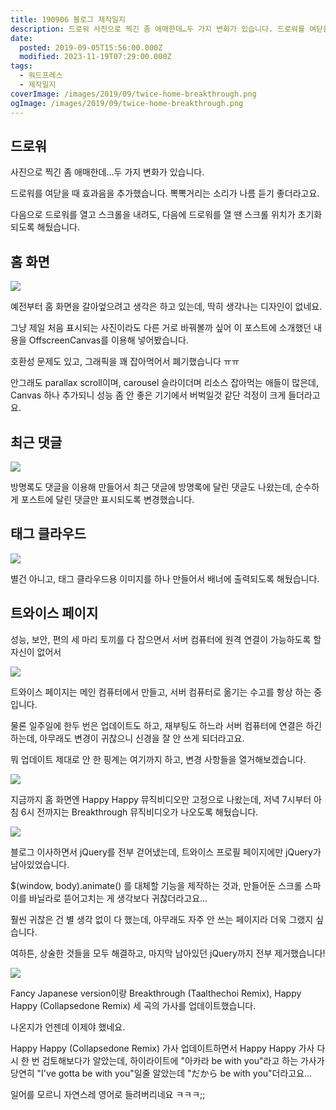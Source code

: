 ```yaml
---
title: 190906 블로그 제작일지
description: 드로워 사진으로 찍긴 좀 애매한데…두 가지 변화가 있습니다. 드로워를 여닫을 때 효과음을 추가했습니다. 뽁뽁거리는 소리가 나름 듣기 좋더라고요. 다음으로 드로워를 열고 스크롤을 내려도, 다음에 드로워를 열 땐 스크롤 위치가 초기화되도록 해뒀습니다. 홈 화면 예전부터 홈 화면을 갈아엎으려고 생각은 하고 있는데, 딱히 생각나는 디자인이 없네요. 그냥 제일 처음 표시되는 사진이라도 다른 거로 바꿔볼까 싶어 이 포스트에
date:
  posted: 2019-09-05T15:56:00.000Z
  modified: 2023-11-19T07:29:00.000Z
tags:
  - 워드프레스
  - 제작일지
coverImage: /images/2019/09/twice-home-breakthrough.png
ogImage: /images/2019/09/twice-home-breakthrough.png
---
```


## 드로워

사진으로 찍긴 좀 애매한데…두 가지 변화가 있습니다.

드로워를 여닫을 때 효과음을 추가했습니다. 뽁뽁거리는 소리가 나름 듣기 좋더라고요.

다음으로 드로워를 열고 스크롤을 내려도, 다음에 드로워를 열 땐 스크롤 위치가 초기화되도록 해뒀습니다.

## 홈 화면

![](/images/2019/09/offscreencanvas.png)

예전부터 홈 화면을 갈아엎으려고 생각은 하고 있는데, 딱히 생각나는 디자인이 없네요.

그냥 제일 처음 표시되는 사진이라도 다른 거로 바꿔볼까 싶어 이 포스트에 소개했던 내용을 OffscreenCanvas를 이용해 넣어봤습니다.

호환성 문제도 있고, 그래픽을 꽤 잡아먹어서 폐기했습니다 ㅠㅠ

안그래도 parallax scroll이며, carousel 슬라이더며 리소스 잡아먹는 애들이 많은데, Canvas 하나 추가되니 성능 좀 안 좋은 기기에서 버벅일것 같단 걱정이 크게 들더라고요.

## 최근 댓글

![](/images/2019/09/recent-comment-exclude-guestbook.png)

방명록도 댓글을 이용해 만들어서 최근 댓글에 방명록에 달린 댓글도 나왔는데, 순수하게 포스트에 달린 댓글만 표시되도록 변경했습니다.

## 태그 클라우드

![](/images/2019/09/tag-cloud.png)

별건 아니고, 태그 클라우드용 이미지를 하나 만들어서 배너에 출력되도록 해뒀습니다.

## 트와이스 페이지

성능, 보안, 편의 세 마리 토끼를 다 잡으면서 서버 컴퓨터에 원격 연결이 가능하도록 할 자신이 없어서

![](/images/2019/09/IMG_20190904_170813.jpg)

트와이스 페이지는 메인 컴퓨터에서 만들고, 서버 컴퓨터로 옮기는 수고를 항상 하는 중입니다.

물론 일주일에 한두 번은 업데이트도 하고, 재부팅도 하느라 서버 컴퓨터에 연결은 하긴 하는데, 아무래도 변경이 귀찮으니 신경을 잘 안 쓰게 되더라고요.

뭐 업데이트 제대로 안 한 핑계는 여기까지 하고, 변경 사항들을 열거해보겠습니다.

![](/images/2019/09/twice-home-breakthrough.png)

지금까지 홈 화면엔 Happy Happy 뮤직비디오만 고정으로 나왔는데, 저녁 7시부터 아침 6시 전까지는 Breakthrough 뮤직비디오가 나오도록 해뒀습니다.

![](/images/2019/09/twic-profile-page.png)

블로그 이사하면서 jQuery를 전부 걷어냈는데, 트와이스 프로필 페이지에만 jQuery가 남아있었습니다.

$(window, body).animate() 를 대체할 기능을 제작하는 것과, 만들어둔 스크롤 스파이를 바닐라로 뜯어고치는 게 생각보다 귀찮더라고요…

훨씬 귀찮은 건 별 생각 없이 다 했는데, 아무래도 자주 안 쓰는 페이지라 더욱 그랬지 싶습니다.

여하튼, 상술한 것들을 모두 해결하고, 마지막 남아있던 jQuery까지 전부 제거했습니다!

![](/images/2019/09/가사집.png)

Fancy Japanese version이랑 Breakthrough (Taalthechoi Remix), Happy Happy (Collapsedone Remix) 세 곡의 가사를 업데이트했습니다.

나온지가 언젠데 이제야 했네요.

Happy Happy (Collapsedone Remix) 가사 업데이트하면서 Happy Happy 가사 다시 한 번 검토해보다가 알았는데, 하이라이트에 "아카라 be with you"라고 하는 가사가 당연히 "I've gotta be with you"일줄 알았는데 "だから be with you"더라고요…

일어를 모르니 자연스레 영어로 들려버리네요 ㅋㅋㅋ;;